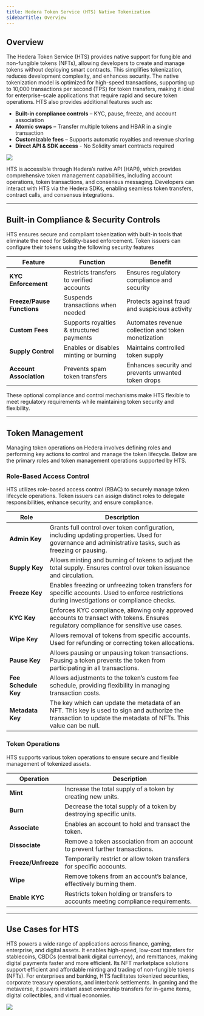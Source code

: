 ```yaml
---
title: Hedera Token Service (HTS) Native Tokenization
sidebarTitle: Overview
---
```

## Overview

The Hedera Token Service (HTS) provides native support for fungible and non-fungible tokens (NFTs), allowing developers to create and manage tokens without deploying smart contracts. This simplifies tokenization, reduces development complexity, and enhances security. The native tokenization model is optimized for high-speed transactions, supporting up to 10,000 transactions per second (TPS) for token transfers, making it ideal for enterprise-scale applications that require rapid and secure token operations. HTS also provides additional features such as: 

* **Built-in compliance controls** – KYC, pause, freeze, and account association
* **Atomic swaps** – Transfer multiple tokens and HBAR in a single transaction
* **Customizable fees** – Supports automatic royalties and revenue sharing
* **Direct API & SDK access** - No Solidity smart contracts required

<Frame>
  <img src="/images/core-concepts/tokens/hedera-token-service-hts-native-tokenization/hedera-token-service-hts-native-tokenization-1.png" />
</Frame>

HTS is accessible through Hedera’s native API (HAPI), which provides comprehensive token management capabilities, including account operations, token transactions, and consensus messaging. Developers can interact with HTS via the Hedera SDKs, enabling seamless token transfers, contract calls, and consensus integrations.

***

## **Built-in Compliance & Security Controls**

HTS ensures secure and compliant tokenization with built-in tools that eliminate the need for Solidity-based enforcement. Token issuers can configure their tokens using the following security features

<table><thead><tr><th>Feature</th><th>Function</th><th>Benefit</th></tr></thead><tbody><tr><td><strong>KYC Enforcement</strong></td><td>Restricts transfers to verified accounts</td><td>Ensures regulatory compliance and security</td></tr><tr><td><strong>Freeze/Pause Functions</strong></td><td>Suspends transactions when needed</td><td>Protects against fraud and suspicious activity</td></tr><tr><td><strong>Custom Fees</strong></td><td>Supports royalties &#x26; structured payments</td><td>Automates revenue collection and token monetization</td></tr><tr><td><strong>Supply Control</strong></td><td>Enables or disables minting or burning</td><td>Maintains controlled token supply</td></tr><tr><td><strong>Account Association</strong></td><td>Prevents spam token transfers</td><td>Enhances security and prevents unwanted token drops</td></tr></tbody></table>

These optional compliance and control mechanisms make HTS flexible to meet regulatory requirements while maintaining token security and flexibility.

***

## Token Management

Managing token operations on Hedera involves defining roles and performing key actions to control and manage the token lifecycle. Below are the primary roles and token management operations supported by HTS.

### Role-Based Access Control

HTS utilizes role-based access control (RBAC) to securely manage token lifecycle operations. Token issuers can assign distinct roles to delegate responsibilities, enhance security, and ensure compliance.

<table><thead><tr><th>Role</th><th>Description</th></tr></thead><tbody><tr><td><strong>Admin Key</strong></td><td>Grants full control over token configuration, including updating properties. Used for governance and administrative tasks, such as freezing or pausing.</td></tr><tr><td><strong>Supply Key</strong></td><td>Allows minting and burning of tokens to adjust the total supply. Ensures control over token issuance and circulation.</td></tr><tr><td><strong>Freeze Key</strong></td><td>Enables freezing or unfreezing token transfers for specific accounts. Used to enforce restrictions during investigations or compliance checks.</td></tr><tr><td><strong>KYC Key</strong></td><td>Enforces KYC compliance, allowing only approved accounts to transact with tokens. Ensures regulatory compliance for sensitive use cases.</td></tr><tr><td><strong>Wipe Key</strong></td><td>Allows removal of tokens from specific accounts. Used for refunding or correcting token allocations.</td></tr><tr><td><strong>Pause Key</strong></td><td>Allows pausing or unpausing token transactions. Pausing a token prevents the token from participating in all transactions.</td></tr><tr><td><strong>Fee Schedule Key</strong></td><td>Allows adjustments to the token’s custom fee schedule, providing flexibility in managing transaction costs.</td></tr><tr><td><strong>Metadata Key</strong></td><td>The key which can update the metadata of an NFT. This key is used to sign and authorize the transaction to update the metadata of NFTs. This value can be null.</td></tr></tbody></table>

### **Token Operations**

HTS supports various token operations to ensure secure and flexible management of tokenized assets.

<table><thead><tr><th>Operation</th><th>Description</th></tr></thead><tbody><tr><td><strong>Mint</strong></td><td>Increase the total supply of a token by creating new units.</td></tr><tr><td><strong>Burn</strong></td><td>Decrease the total supply of a token by destroying specific units.</td></tr><tr><td><strong>Associate</strong></td><td>Enables an account to hold and transact the token.</td></tr><tr><td><strong>Dissociate</strong></td><td>Remove a token association from an account to prevent further transactions.</td></tr><tr><td><strong>Freeze/Unfreeze</strong></td><td>Temporarily restrict or allow token transfers for specific accounts.</td></tr><tr><td><strong>Wipe</strong></td><td>Remove tokens from an account’s balance, effectively burning them.</td></tr><tr><td><strong>Enable KYC</strong></td><td>Restricts token holding or transfers to accounts meeting compliance requirements.</td></tr></tbody></table>

***

## **Use Cases for HTS**

HTS powers a wide range of applications across finance, gaming, enterprise, and digital assets. It enables high-speed, low-cost transfers for stablecoins, CBDCs (central bank digital currency), and remittances, making digital payments faster and more efficient. Its NFT marketplace solutions support efficient and affordable minting and trading of non-fungible tokens (NFTs). For enterprises and banking, HTS facilitates tokenized securities, corporate treasury operations, and interbank settlements. In gaming and the metaverse, it powers instant asset ownership transfers for in-game items, digital collectibles, and virtual economies.

<Frame>
  <img src="/images/core-concepts/tokens/hedera-token-service-hts-native-tokenization/hedera-token-service-hts-native-tokenization-2.png" />
</Frame>
